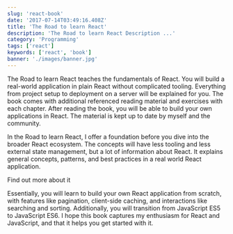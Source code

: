 ```yaml
---
slug: 'react-book'
date: '2017-07-14T03:49:16.408Z'
title: 'The Road to learn React'
description: 'The Road to learn React Description ...'
category: 'Programming'
tags: ['react']
keywords: ['react', 'book']
banner: './images/banner.jpg'
---
```


The Road to learn React teaches the fundamentals of React. You will build a real-world application in plain React without complicated tooling. Everything from project setup to deployment on a server will be explained for you. The book comes with additional referenced reading material and exercises with each chapter. After reading the book, you will be able to build your own applications in React. The material is kept up to date by myself and the community.

In the Road to learn React, I offer a foundation before you dive into the broader React ecosystem. The concepts will have less tooling and less external state management, but a lot of information about React. It explains general concepts, patterns, and best practices in a real world React application.

<Link to="https://roadtoreact.com/">Find out more about it</Link>

Essentially, you will learn to build your own React application from scratch, with features like pagination, client-side caching, and interactions like searching and sorting. Additionally, you will transition from JavaScript ES5 to JavaScript ES6. I hope this book captures my enthusiasm for React and JavaScript, and that it helps you get started with it.
